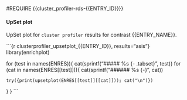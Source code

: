 #REQUIRE {{cluster_profiler-rds-{{ENTRY_ID}}}}

#### UpSet plot {.tabset .tabset-pills}

UpSet plot for `cluster profiler` results for contrast {{ENTRY_NAME}}.

```{r clusterprofiler_upsetplot_{{ENTRY_ID}}, results="asis"}
library(enrichplot)

for (test in names(ENRES)){
  cat(sprintf("\n##### %s {- .tabset}\n", test))
  for (cat in names(ENRES[[test]])){
    cat(sprintf("\n###### %s {-}\n", cat))
    
    try({print(upsetplot(ENRES[[test]][[cat]])); cat("\n")})
  }
}
```

